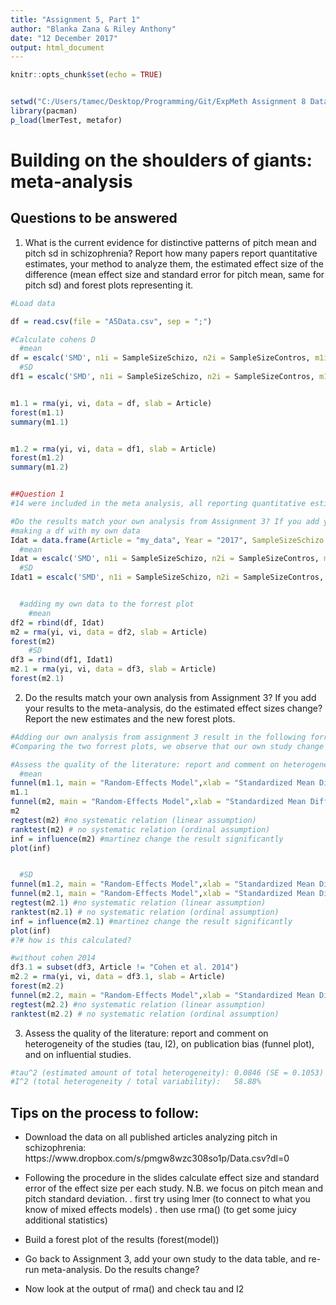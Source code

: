 ---
title: "Assignment 5, Part 1"
author: "Blanka Zana & Riley Anthony"
date: "12 December 2017"
output: html_document
---

```{r setup, include=FALSE}
knitr::opts_chunk$set(echo = TRUE)


setwd("C:/Users/tamec/Desktop/Programming/Git/ExpMeth Assignment 8 Data")
library(pacman)
p_load(lmerTest, metafor)

```

# Building on the shoulders of giants: meta-analysis

## Questions to be answered

1. What is the current evidence for distinctive patterns of pitch mean and pitch sd in schizophrenia? Report how many papers report quantitative estimates, your method to analyze them, the estimated effect size of the difference (mean effect size and standard error for pitch mean, same for pitch sd) and forest plots representing it. 

```{r}
#Load data

df = read.csv(file = "A5Data.csv", sep = ";")

#Calculate cohens D
  #mean
df = escalc('SMD', n1i = SampleSizeSchizo, n2i = SampleSizeContros, m1i = PitchMeanSchizo, m2i = PitchMeanControls, sd1i = PitchMeanSchizoSD, sd2i = PitchMeanControlsSD, data = df)
  #SD
df1 = escalc('SMD', n1i = SampleSizeSchizo, n2i = SampleSizeContros, m1i = PitchSDSchizo, m2i = PitchSDControls, sd1i = PitchSDSchizoSD, sd2i = PitchSDControlsSD, data = df)


m1.1 = rma(yi, vi, data = df, slab = Article)
forest(m1.1)
summary(m1.1)


m1.2 = rma(yi, vi, data = df1, slab = Article)
forest(m1.2)
summary(m1.2)


##Question 1 
#14 were included in the meta analysis, all reporting quantitative estimates. Using metafor (citation) Cohen's d was calculated for studies including means and standard deviation. Resulting in a total of 4 studies. This resulted in the following forrest plot:

#Do the results match your own analysis from Assignment 3? If you add your results to the meta-analysis, do the estimated effect sizes change? Report the new estimates and the new forest plots.
#making a df with my own data
Idat = data.frame(Article = "my_data", Year = "2017", SampleSizeSchizo = 57, SampleSizeContros = 59, PitchMeanControls = 135.0317, PitchMeanControlsSD = 25.61366, PitchMeanSchizo = 149.079, PitchMeanSchizoSD = 24.02952, PitchSDControls = 47.7987, PitchSDControlsSD = 17.90346, PitchSDSchizo = 57.83132, PitchSDSchizoSD = 36.78883)
  #mean
Idat = escalc('SMD', n1i = SampleSizeSchizo, n2i = SampleSizeContros, m1i = PitchMeanSchizo, m2i = PitchMeanControls, sd1i = PitchMeanSchizoSD, sd2i = PitchMeanControlsSD, data = Idat)
  #SD
Idat1 = escalc('SMD', n1i = SampleSizeSchizo, n2i = SampleSizeContros, m1i = PitchSDSchizo, m2i = PitchSDControls, sd1i = PitchSDSchizoSD, sd2i = PitchSDControlsSD, data = Idat) # adds yi and vi (yi= cohens D, vi = variance of cohens D)


  #adding my own data to the forrest plot
    #mean
df2 = rbind(df, Idat)
m2 = rma(yi, vi, data = df2, slab = Article)
forest(m2)
    #SD
df3 = rbind(df1, Idat1)
m2.1 = rma(yi, vi, data = df3, slab = Article)
forest(m2.1)


```

2. Do the results match your own analysis from Assignment 3? If you add your results to the meta-analysis, do the estimated effect sizes change? Report the new estimates and the new forest plots.

```{r}

#Adding our own analysis from assignment 3 result in the following forrest plot:
#Comparing the two forrest plots, we observe that our own study change the estimated effect size. (how to argument here?)

#Assess the quality of the literature: report and comment on heterogeneity of the studies (tau, I2), on publication bias (funnel plot), and on influential studies.
  #mean
funnel(m1.1, main = "Random-Effects Model",xlab = "Standardized Mean Difference")
m1.1
funnel(m2, main = "Random-Effects Model",xlab = "Standardized Mean Difference")
m2
regtest(m2) #no systematic relation (linear assumption)
ranktest(m2) # no systematic relation (ordinal assumption)
inf = influence(m2) #martinez change the result significantly 
plot(inf)


  #SD
funnel(m1.2, main = "Random-Effects Model",xlab = "Standardized Mean Difference")
funnel(m2.1, main = "Random-Effects Model",xlab = "Standardized Mean Difference")
regtest(m2.1) #no systematic relation (linear assumption)
ranktest(m2.1) # no systematic relation (ordinal assumption)
inf = influence(m2.1) #martinez change the result significantly 
plot(inf)
#?# how is this calculated? 

#without cohen 2014
df3.1 = subset(df3, Article != "Cohen et al. 2014")
m2.2 = rma(yi, vi, data = df3.1, slab = Article)
forest(m2.2)
funnel(m2.2, main = "Random-Effects Model",xlab = "Standardized Mean Difference")
regtest(m2.2) #no systematic relation (linear assumption)
ranktest(m2.2) # no systematic relation (ordinal assumption)


```

3. Assess the quality of the literature: report and comment on heterogeneity of the studies (tau, I2), on publication bias (funnel plot), and on influential studies.

```{r}

#tau^2 (estimated amount of total heterogeneity): 0.0846 (SE = 0.1053)
#I^2 (total heterogeneity / total variability):   58.88%


```
## Tips on the process to follow:

- Download the data on all published articles analyzing pitch in schizophrenia: https://www.dropbox.com/s/pmgw8wzc308so1p/Data.csv?dl=0
- Following the procedure in the slides calculate effect size and standard error of the effect size per each study. N.B. we focus on pitch mean and pitch standard deviation.
 . first try using lmer (to connect to what you know of mixed effects models)
 . then use rma() (to get some juicy additional statistics)

- Build a forest plot of the results (forest(model))
 
- Go back to Assignment 3, add your own study to the data table, and re-run meta-analysis. Do the results change?

- Now look at the output of rma() and check tau and I2
